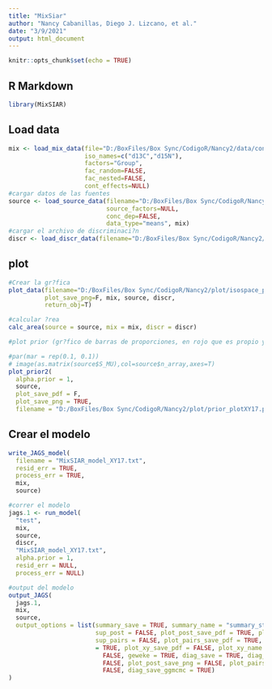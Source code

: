 ```yaml
---
title: "MixSiar"
author: "Nancy Cabanillas, Diego J. Lizcano, et al."
date: "3/9/2021"
output: html_document
---
```


```r
knitr::opts_chunk$set(echo = TRUE)
```

## R Markdown


```r
library(MixSIAR)

```

## Load data


```r
mix <- load_mix_data(file="D:/BoxFiles/Box Sync/CodigoR/Nancy2/data/consumersXY17.csv",
                     iso_names=c("d13C","d15N"),
                     factors="Group",
                     fac_random=FALSE,
                     fac_nested=FALSE,
                     cont_effects=NULL)
#cargar datos de las fuentes
source <- load_source_data(filename="D:/BoxFiles/Box Sync/CodigoR/Nancy2/data/sourcesXY17.csv",
                           source_factors=NULL,
                           conc_dep=FALSE,
                           data_type="means", mix)
#cargar el archivo de discriminaci?n
discr <- load_discr_data(filename="D:/BoxFiles/Box Sync/CodigoR/Nancy2/data/discriminationXY17.csv", mix)

```


## plot

```r
#Crear la gr?fica 
plot_data(filename="D:/BoxFiles/Box Sync/CodigoR/Nancy2/plot/isospace_plot", plot_save_pdf=F,
          plot_save_png=F, mix, source, discr,
          return_obj=T)

#calcular ?rea
calc_area(source = source, mix = mix, discr = discr)

#plot prior (gr?fico de barras de proporciones, en rojo que es propio y en gris generalista)

#par(mar = rep(0.1, 0.1))
# image(as.matrix(source$S_MU),col=source$n_array,axes=T)
plot_prior2( 
  alpha.prior = 1,
  source,
  plot_save_pdf = F,
  plot_save_png = TRUE,
  filename = "D:/BoxFiles/Box Sync/CodigoR/Nancy2/plot/prior_plotXY17.pdf")


```

## Crear el modelo

```r
write_JAGS_model(
  filename = "MixSIAR_model_XY17.txt",
  resid_err = TRUE,
  process_err = TRUE,
  mix,
  source)

#correr el modelo
jags.1 <- run_model(
  "test",
  mix,
  source,
  discr,
  "MixSIAR_model_XY17.txt",
  alpha.prior = 1,
  resid_err = NULL,
  process_err = NULL)

#output del modelo
output_JAGS(
  jags.1,
  mix,
  source,
  output_options = list(summary_save = TRUE, summary_name = "summary_statistics",
                        sup_post = FALSE, plot_post_save_pdf = TRUE, plot_post_name = "posterior_density",
                        sup_pairs = FALSE, plot_pairs_save_pdf = TRUE, plot_pairs_name = "pairs_plot", sup_xy
                        = TRUE, plot_xy_save_pdf = FALSE, plot_xy_name = "xy_plot", gelman = TRUE, heidel =
                          FALSE, geweke = TRUE, diag_save = TRUE, diag_name = "diagnostics", indiv_effect =
                          FALSE, plot_post_save_png = FALSE, plot_pairs_save_png = FALSE, plot_xy_save_png =
                          FALSE, diag_save_ggmcmc = TRUE)
)


```















